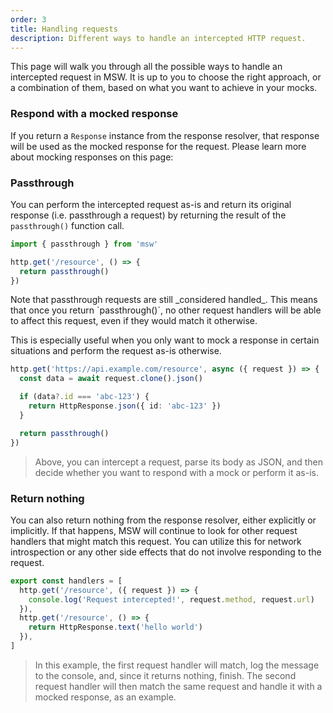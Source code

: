 ```yaml
---
order: 3
title: Handling requests
description: Different ways to handle an intercepted HTTP request.
---
```



This page will walk you through all the possible ways to handle an intercepted request in MSW. It is up to you to choose the right approach, or a combination of them, based on what you want to achieve in your mocks.

### Respond with a mocked response

If you return a `Response` instance from the response resolver, that response will be used as the mocked response for the request. Please learn more about mocking responses on this page:


<PageCard
  icon={ServerIcon}
  url="/docs/http/mocking-responses/"
  title="Mocking responses"
  description="Declaring and using mocked responses."
/>

### Passthrough

You can perform the intercepted request as-is and return its original response (i.e. passthrough a request) by returning the result of the `passthrough()` function call.

```ts /passthrough/1 {4}
import { passthrough } from 'msw'

http.get('/resource', () => {
  return passthrough()
})
```

<Warning>
  Note that passthrough requests are still _considered handled_. This means that
  once you return `passthrough()`, no other request handlers will be able to
  affect this request, even if they would match it otherwise.
</Warning>

This is especially useful when you only want to mock a response in certain situations and perform the request as-is otherwise.

```ts {5,8}
http.get('https://api.example.com/resource', async ({ request }) => {
  const data = await request.clone().json()

  if (data?.id === 'abc-123') {
    return HttpResponse.json({ id: 'abc-123' })
  }

  return passthrough()
})
```

> Above, you can intercept a request, parse its body as JSON, and then decide whether you want to respond with a mock or perform it as-is.

### Return nothing

You can also return nothing from the response resolver, either explicitly or implicitly. If that happens, MSW will continue to look for other request handlers that might match this request. You can utilize this for network introspection or any other side effects that do not involve responding to the request.

```ts {3}
export const handlers = [
  http.get('/resource', ({ request }) => {
    console.log('Request intercepted!', request.method, request.url)
  }),
  http.get('/resource', () => {
    return HttpResponse.text('hello world')
  }),
]
```

> In this example, the first request handler will match, log the message to the console, and, since it returns nothing, finish. The second request handler will then match the same request and handle it with a mocked response, as an example.
